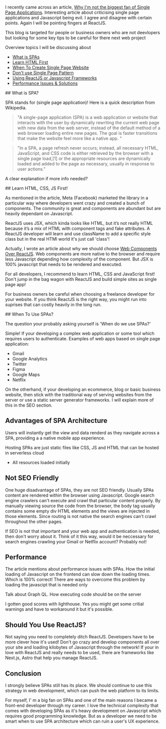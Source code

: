 
I recently came across an article, [Why I'm not the biggest fan of Single Page Applications](https://www.matuzo.at/blog/2023/single-page-applications-criticism/). 
Interesting article about criticising single page applications and Javascript being evil. I agree and disagree with
certain points. Again I will be pointing fingers at ReactJS.

This blog is targeted for people or business owners who are not deevlopers but looking for some key tips to be careful for there next web project

Overview topics I will be discussing about

- [What is SPAs](#what-spa)
- [Learn HTML First](#learn-html)
- [When To Create Single Page Website](#when)
- [Don't use Single Page Pattern](#user-content-low-row)
- [Using ReactJS or Javascript Frameworks](#user-content-low-row)
- [Performance Issues & Solutions](#user-content-low-row)

<div id="what-spa">
    ## What is SPA?
</div>

SPA stands for (single page application)! Here is a quick description from Wikipedia.

> "A single-page application (SPA) is a web application or website that interacts with the user by dynamically rewriting the current web page with new data from the web server, instead of the default method of a web browser loading entire new pages. The goal is faster transitions that make the website feel more like a native app. "

> "In a SPA, a page refresh never occurs; instead, all necessary HTML, JavaScript, and CSS code is either retrieved by the browser with a single page load,[1] or the appropriate resources are dynamically loaded and added to the page as necessary, usually in response to user actions."

A clear explanation if more info needed?

<LiteYouTubeEmbed id="xfGciVdbktI" title="What Is A Single Page Application?" />

<div id="learn-html">
    ## Learn HTML, CSS, JS First!
</div>

As mentioned in the article, Meta (Facebook) marketed the library in a particular way where developers went crazy  and created 
a bunch of components. The community is great and components are abundant but are heavily dependant on Javascript.

ReactJS uses JSX, which kinda looks like HTML, but it’s not really HTML because it’s a mix of HTML with component tags and fake attributes. A ReactJS
developer will learn and use className to add a specific style class but in the real HTMl world it's just call 'class'!

Actually, I wrote an article about why we should choose [Web Components Over ReactJS](https://jgsolutions.ca/posts/reactjs-vs-web-components/). Web
components are more native to the browser and require less Javascript depending how complexity of the component. But JSX is 100% javascript that needs
to be rendered and executed.

For all developers, I recommend to learn HTML, CSS and JavaScript first! Don't jump in the bag wagon with ReactJS 
and build simple sites as single page app! 

For business owners be careful when choosing a freelance developer for your website. If you think ReactJS is the right way,
you might run into suprises that can costly heavily in the long run.

<div id="when">
    ## When To Use SPAs?
</div>

The question your probably asking yourself is 'When do we use SPAs?' 

Simple! If your developing a complex web application or some tool which requires users to authenticate. Examples of web apps based on single page application:

- Gmail
- Google Analytics
- Twitter
- Figma
- Google Maps
- Netflix

On the otherhand, if your developing an ecommerce, blog or basic business website, then stick with the traditional way of serving
websites from the server or use a static server generator frameworks. I will explain more of this in the SEO section.

## Advantages of SPA Architecture

Users will instantly get the view and data renderd as they navigate across a SPA, providing a
a native mobile app experience.

Hosting SPAs are just static files like CSS, JS and HTML that can be hosted in serverless cloud

- All resources loaded initially

## Not SEO Friendly 

One huge disadvantage of SPAs, they are not SEO friendly. Usually SPAs content are rendered within the browser using Javascript.
Google search engine crawlers can't execute and crawl that particular content properly. By manually viewing source the code from the browser, the body
tag usually contains some empty div HTML elements and the views are injected in those elements. Since routing is not native the search engines can't 
crawl throughout the other pages. 

If SEO is not that important and your web app and authentication is needed, then don't worry about it. Think of it this way, would it be neccessary for 
search engines crawling your Gmail or Netflix account? Probably not!


## Performance
The article mentions about performance issues with SPAs. How the initial loading of Javascript on the frontend can slow down the loading
times. Which is 100% correct! There are ways to overcome this problem by loading the javascipt that is needed only

Talk about Graph QL. How executing code should be on the server

I gotten good scores with lighthouse. Yes you might get some critial warnings and have to workaround it but it's possible.

## Should You Use ReactJS?

Not saying you need to completely ditch ReactJS. Developers have to be more clever how it's used! Don't go crazy and develop components all over your site and loading kilobytes of Javascript through the network! 
If your in love with ReactJS and really needs to be used, there are frameworks like Next.js, Astro that help you manage ReactJS. 



## Conclusion
I strongly believe SPAs still has its place. We should continue to use this strategy in web development, which can push the
web platform to its limits.
 
For myself, I' m a big fan on SPAs and one of the main reasons I became a front-end developer through my career. 
I love the technical complexity that comes with developing SPAs as it's heavy development on Javascript which requires
good programming knowledge. But as a developer we need to be smart when to use SPA architecture which can ruin a user's UX experience.
